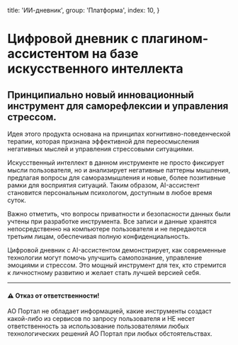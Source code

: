 
  title: 'ИИ-дневник',
  group: 'Платформа',
  index: 10,
}

# Цифровой дневник с плагином-ассистентом на базе искусственного интеллекта 
## Принципиально новый инновационный инструмент для саморефлексии и управления стрессом. 
Идея этого продукта основана на принципах когнитивно-поведенческой терапии, которая признана эффективной для переосмысления негативных мыслей и управления стрессовыми ситуациями. 

Искусственный интеллект в данном инструменте не просто фиксирует мысли пользователя, но и анализирует негативные паттерны мышления, предлагая вопросы для саморазмышления и новые, более позитивные рамки для восприятия ситуаций. 
Таким образом, AI-ассистент становится персональным психологом, доступным в любое время суток.

Важно отметить, что вопросы приватности и безопасности данных были учтены при разработке инструмента. Все записи и данные хранятся непосредственно на компьютере пользователя и не передаются третьим лицам, обеспечивая полную конфиденциальность.

Цифровой дневник с AI-ассистентом демонстрирует, как современные технологии могут помочь улучшить самопознание, управление эмоциями и стрессом. Это мощный инструмент для тех, кто стремится к личностному развитию и желает стать лучшей версией себя.

---

#### ⚠️ Отказ от ответственности!
АО Портал не обладает информацией, какие инструменты создаст какой-либо из сервисов по запросу пользователя и НЕ несет ответственность за использование пользователями любых технологических решений АО Портал при любых обстоятельствах.
